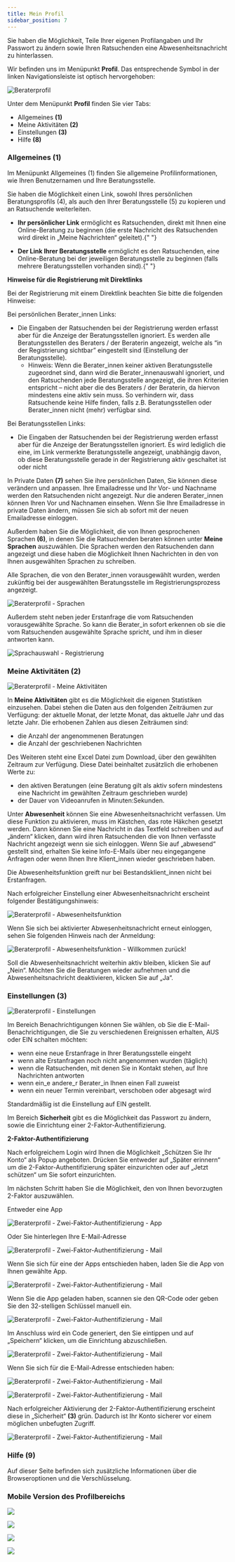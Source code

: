 ```yaml
---
title: Mein Profil
sidebar_position: 7
---
```



Sie haben die Möglichkeit, Teile Ihrer eigenen Profilangaben und Ihr Passwort zu ändern sowie Ihren Ratsuchenden eine Abwesenheitsnachricht zu hinterlassen.

Wir befinden uns im Menüpunkt <strong>Profil</strong>. Das entsprechende Symbol in der linken Navigationsleiste ist optisch hervorgehoben:

![Beraterprofil](../../../static/img/images-onlineberatung/01_Berater_Profil.png)

<span>
  Unter dem Menüpunkt <strong>Profil</strong> finden Sie vier Tabs:
</span>

- Allgemeines <strong>(1)</strong>
- Meine Aktivitäten <strong>(2)</strong>
- Einstellungen <strong>(3)</strong>
- Hilfe <strong>(8)</strong>

### Allgemeines <strong>(1)</strong>

Im Menüpunkt Allgemeines (1) finden Sie allgemeine Profilinformationen, wie Ihren Benutzernamen und Ihre Beratungsstelle.

Sie haben die Möglichkeit einen Link, sowohl Ihres persönlichen Beratungsprofils (4), als auch den Ihrer Beratungsstelle (5) zu kopieren und an Ratsuchende weiterleiten.

- <strong>Ihr persönlicher Link</strong> ermöglicht es Ratsuchenden, direkt mit Ihnen
  eine Online-Beratung zu beginnen (die erste Nachricht des Ratsuchenden wird direkt
  in „Meine Nachrichten“ geleitet).{" "}

- <strong>Der Link Ihrer Beratungsstelle</strong> ermöglicht es den Ratsuchenden,
  eine Online-Beratung bei der jeweiligen Beratungsstelle zu beginnen (falls mehrere
  Beratungsstellen vorhanden sind).{" "}

<strong>Hinweise für die Registrierung mit Direktlinks</strong>

Bei der Registrierung mit einem Direktlink beachten Sie bitte die folgenden Hinweise:

<span>Bei persönlichen Berater_innen Links:</span>

- Die Eingaben der Ratsuchenden bei der Registrierung werden erfasst aber für die Anzeige der Beratungsstellen ignoriert. Es werden alle Beratungsstellen des Beraters / der Beraterin angezeigt, welche als “in der Registrierung sichtbar” eingestellt sind (Einstellung der Beratungsstelle).
  - Hinweis: Wenn die Berater_innen keiner aktiven Beratungsstelle zugeordnet sind, dann wird die Berater_innenauswahl ignoriert, und den Ratsuchenden jede Beratungsstelle angezeigt, die ihren Kriterien entspricht – nicht aber die des Beraters / der Beraterin, da hiervon mindestens eine aktiv sein muss. So verhindern wir, dass Ratsuchende keine Hilfe finden, falls z.B. Beratungsstellen oder Berater_innen nicht (mehr) verfügbar sind.

<span>Bei Beratungsstellen Links:</span>

- Die Eingaben der Ratsuchenden bei der Registrierung werden erfasst aber für die Anzeige der Beratungsstellen ignoriert. Es wird lediglich die eine, im Link vermerkte Beratungsstelle angezeigt, unabhängig davon, ob diese Beratungsstelle gerade in der Registrierung aktiv geschaltet ist oder nicht

In Private Daten <strong>(7)</strong> sehen Sie ihre persönlichen Daten, Sie können diese verändern und anpassen. Ihre Emailadresse und Ihr Vor- und Nachname werden den Ratsuchenden nicht angezeigt. Nur die anderen Berater_innen können Ihren Vor und Nachnamen einsehen. Wenn Sie Ihre Emailadresse in private Daten ändern, müssen Sie sich ab sofort mit der neuen Emailadresse einloggen.

Außerdem haben Sie die Möglichkeit, die von Ihnen gesprochenen Sprachen <strong>(6)</strong>, in denen Sie die Ratsuchenden beraten können unter <strong>Meine Sprachen</strong> auszuwählen. Die Sprachen werden den Ratsuchenden dann angezeigt und diese haben die Möglichkeit Ihnen Nachrichten in den von Ihnen ausgewählten Sprachen zu schreiben.

Alle Sprachen, die von den Berater_innen vorausgewählt wurden, werden zukünftig bei der ausgewählten Beratungsstelle im Registrierungsprozess angezeigt.

![Beraterprofil - Sprachen](../../../static/img/images-onlineberatung/01_Berater_Profil_Sprachen.png)

Außerdem steht neben jeder Erstanfrage die vom Ratsuchenden vorausgewählte Sprache. So kann die Berater_in sofort erkennen ob sie die vom Ratsuchenden ausgewählte Sprache spricht, und ihm in dieser antworten kann.

![Sprachauswahl - Registrierung](../../../static/img/images-onlineberatung/01_Berater_Profil_Sprachen2.png)

### Meine Aktivitäten <strong>(2)</strong>

![Beraterprofil - Meine Aktivitäten](../../../static/img/images-onlineberatung/01_Berater_Profil_MeineAktivitaten.png)

In <strong>Meine Aktivitäten</strong> gibt es die Möglichkeit die eigenen Statistiken einzusehen. Dabei stehen die Daten aus den folgenden Zeiträumen zur Verfügung: der aktuelle Monat, der letzte Monat, das aktuelle Jahr und das letzte Jahr. Die erhobenen Zahlen aus diesen Zeiträumen sind:

- die Anzahl der angenommenen Beratungen
- die Anzahl der geschriebenen Nachrichten

Des Weiteren steht eine Excel Datei zum Download, über den gewählten Zeitraum zur Verfügung. Diese Datei beinhaltet zusätzlich die erhobenen Werte zu:

- den aktiven Beratungen (eine Beratung gilt als aktiv sofern mindestens eine Nachricht im gewählten Zeitraum geschrieben wurde)
- der Dauer von Videoanrufen in Minuten:Sekunden.

Unter <strong>Abwesenheit</strong> können Sie eine Abwesenheitsnachricht verfassen. Um diese Funktion zu aktivieren, muss im Kästchen, das rote Häkchen gesetzt werden. Dann können Sie eine Nachricht in das Textfeld schreiben und auf „ändern“ klicken, dann wird ihren Ratsuchenden die von Ihnen verfasste Nachricht angezeigt wenn sie sich einloggen. Wenn Sie auf „abwesend“ gestellt sind, erhalten Sie keine Info-E-Mails über neu eingegangene Anfragen oder wenn Ihnen Ihre Klient_innen wieder geschrieben haben.

<PrimaryNote>
  Die Abwesenheitsfunktion greift nur bei Bestandsklient_innen nicht bei
  Erstanfragen.
</PrimaryNote>

Nach erfolgreicher Einstellung einer Abwesenheitsnachricht erscheint folgender Bestätigungshinweis:

![Beraterprofil - Abwesenheitsfunktion](../../../static/img/images-onlineberatung/01_Berater_Profil_Abwesenheitsnachricht.png)

Wenn Sie sich bei aktivierter Abwesenheitsnachricht erneut einloggen, sehen Sie folgenden Hinweis nach der Anmeldung:

![Beraterprofil - Abwesenheitsfunktion - Willkommen zurück!](../../../static/img/images-onlineberatung/01_Berater_Profil_Abwesenheitsnachricht2.png)

Soll die Abwesenheitsnachricht weiterhin aktiv bleiben, klicken Sie auf „Nein“. Möchten Sie die Beratungen wieder aufnehmen und die Abwesenheitsnachricht deaktivieren, klicken Sie auf „Ja“.

### Einstellungen <strong>(3)</strong>

![Beraterprofil - Einstellungen](../../../static/img/images-onlineberatung/01_Berater_Profil_Sicherheit.png)

<span>
  Im Bereich Benachrichtigungen können Sie wählen, ob Sie die
  E-Mail-Benachrichtigungen, die Sie zu verschiedenen Ereignissen erhalten, AUS
  oder EIN schalten möchten:
</span>

- wenn eine neue Erstanfrage in Ihrer Beratungsstelle eingeht
- wenn alte Erstanfragen noch nicht angenommen wurden (täglich)
- wenn die Ratsuchenden, mit denen Sie in Kontakt stehen, auf Ihre Nachrichten antworten
- wenn ein_e andere_r Berater_in Ihnen einen Fall zuweist
- wenn ein neuer Termin vereinbart, verschoben oder abgesagt wird

Standardmäßig ist die Einstellung auf EIN gestellt.

Im Bereich <strong>Sicherheit</strong> gibt es die Möglichkeit das Passwort zu ändern, sowie die Einrichtung einer 2-Faktor-Authentifizierung.

<strong>2-Faktor-Authentifizierung</strong>

Nach erfolgreichem Login wird Ihnen die Möglichkeit „Schützen Sie Ihr Konto“ als Popup angeboten. Drücken Sie entweder auf „Später erinnern“ um die 2-Faktor-Authentifizierung später einzurichten oder auf „Jetzt schützen“ um Sie sofort einzurichten.

Im nächsten Schritt haben Sie die Möglichkeit, den von Ihnen bevorzugten 2-Faktor auszuwählen.

Entweder eine App

![Beraterprofil - Zwei-Faktor-Authentifizierung - App](../../../static/img/images-onlineberatung/01_Berater_Profil_2FA_App.png)

Oder Sie hinterlegen Ihre E-Mail-Adresse

![Beraterprofil - Zwei-Faktor-Authentifizierung - Mail](../../../static/img/images-onlineberatung/01_Berater_Profil_2FA_Email.png)

Wenn Sie sich für eine der Apps entschieden haben, laden Sie die App von Ihnen gewählte App.

![Beraterprofil - Zwei-Faktor-Authentifizierung - Mail](../../../static/img/images-onlineberatung/01_Berater_Profil_2FA_App2.png)

Wenn Sie die App geladen haben, scannen sie den QR-Code oder geben Sie den 32-stelligen Schlüssel manuell ein.

![Beraterprofil - Zwei-Faktor-Authentifizierung - Mail](../../../static/img/images-onlineberatung/01_Berater_Profil_2FA_App3.png)

Im Anschluss wird ein Code generiert, den Sie eintippen und auf „Speichern“ klicken, um die Einrichtung abzuschließen.

![Beraterprofil - Zwei-Faktor-Authentifizierung - Mail](../../../static/img/images-onlineberatung/01_Berater_Profil_2FA_App4.png)

Wenn Sie sich für die E-Mail-Adresse entschieden haben:

![Beraterprofil - Zwei-Faktor-Authentifizierung - Mail](../../../static/img/images-onlineberatung/01_Berater_Profil_2FA_Email2.png)

![Beraterprofil - Zwei-Faktor-Authentifizierung - Mail](../../../static/img/images-onlineberatung/01_Berater_Profil_2FA_Email3.png)

Nach erfolgreicher Aktivierung der 2-Faktor-Authentifizierung erscheint diese in „Sicherheit“ <strong>(3)</strong> grün. Dadurch ist Ihr Konto sicherer vor einem möglichen unbefugten Zugriff.

![Beraterprofil - Zwei-Faktor-Authentifizierung - Mail](../../../static/img/images-onlineberatung/01_Berater_Profil_2FA_FeatureToggle.png)

### Hilfe <strong>(9)</strong>

Auf dieser Seite befinden sich zusätzliche Informationen über die Browseroptionen und die Verschlüsselung.

### Mobile Version des Profilbereichs

<div style={{ display: 'flex', gap: '20px' }}>
<p><img src={useBaseUrl('/img/images-onlineberatung/mobile/01_Berater_Profil_ÖffentilcheDaten.png')} style={{ height: '400px' }}/></p>

<p><img src={useBaseUrl('/img/images-onlineberatung/mobile/01_Berater_Profil_PrivateDaten.png')} style={{ height: '400px' }}/></p>
</div>

<div style={{ display: 'flex', gap: '20px' }}>
<p><img src={useBaseUrl('/img/images-onlineberatung/mobile/01_Berater_Profil_Sicherheit.png')} style={{ height: '400px' }}/></p>

<p><img src={useBaseUrl('/img/images-onlineberatung/mobile/01_Berater_Profil_Sicherheit2.png')} style={{ height: '400px' }}/></p>
</div>
